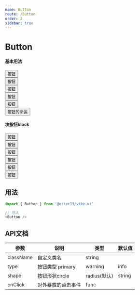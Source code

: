 ```yaml
---
name: Button
route: /Button
order: 3
sidebar: true
---
```



# Button

#### 基本用法
<Playground>
    <Button>按钮</Button><br />
    <Button type="primary">按钮</Button><br />
    <Button type="warning">按钮</Button><br />
    <Button type="info">按钮</Button><br />
    <Button type="pure">按钮</Button><br />
    <Button type="primary" shape="circle">按钮的命运</Button><br />
</Playground>

#### 块按钮block
<Playground>
    <div style={{width: '360px'}}>
        <Button block>按钮</Button><br />
        <Button type="primary" block>按钮</Button><br />
        <Button type="warning" block>按钮</Button><br />
        <Button type="info" block>按钮</Button><br />
        <Button type="pure" block>按钮</Button><br />
        <Button type="primary" shape="circle" block>按钮</Button><br />
    </div>
</Playground>

## 用法

``` js
import { Button } from '@otter13/vibe-ui'

// 导入
<Button />
```

## API文档
|  参数  |  说明  |  类型  |  默认值  |
|  ---   |  ---  |  ---  |  ---  |
|  className  |  自定义类名  |  string  |  |
|  type  |  按钮类型 primary | warning | info | default | pure  |  string  |  default  |
|  shape  |  按钮形状circle | radius(默认)  |  string  |  radius  |
|  onClick  |  对外暴露的点击事件  |  func  |  |
